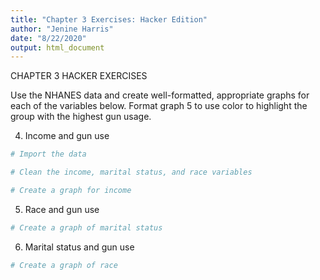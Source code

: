 ```yaml
---
title: "Chapter 3 Exercises: Hacker Edition"
author: "Jenine Harris"
date: "8/22/2020"
output: html_document
---
```


CHAPTER 3 HACKER EXERCISES

Use the NHANES data and create well-formatted, appropriate graphs for each of the variables below. Format graph 5 to use color to highlight the group with the highest gun usage. 

4) Income and gun use 

```r
# Import the data 

# Clean the income, marital status, and race variables 

# Create a graph for income 
```


5) Race and gun use 

```r
# Create a graph of marital status
```


6) Marital status and gun use

```r
# Create a graph of race 
```







